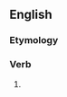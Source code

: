 ==English==

===Etymology===
{{suffix|en|torture|est|nocat=1}}

===Verb===
{{head|en|verb form}}

# {{en-archaic second-person singular of|torture|lang=en}}